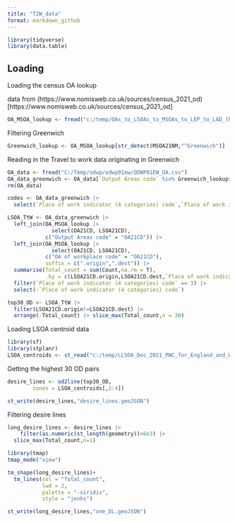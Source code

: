 ---
title: "T2W_data"
format: markdown_github
---
```{r}
library(tidyverse)
library(data.table)
```

## Loading
Loading the census OA lookup

data from (https://www.nomisweb.co.uk/sources/census_2021_od)[https://www.nomisweb.co.uk/sources/census_2021_od]
```{r}
OA_MSOA_lookup <- fread("c:/temp/OAs_to_LSOAs_to_MSOAs_to_LEP_to_LAD_(May_2022)_Lookup_in_England.csv") 
```

Filtering Greenwich
```{r}
Greenwich_lookup <- OA_MSOA_lookup[str_detect(MSOA21NM,"^Greenwich")]
```

Reading in the Travel to work data originating in Greenwich
```{r}
OA_data <- fread("C:/Temp/odwp/odwp01ew/ODWP01EW_OA.csv")
OA_data_greenwich <- OA_data[`Output Areas code` %in% Greenwich_lookup$OA21CD] |> tibble()
rm(OA_data)
```

```{r}
codes <- OA_data_greenwich |> 
  select(`Place of work indicator (4 categories) code`,`Place of work indicator (4 categories) label`) |> unique()
```

```{r}
LSOA_TtW <- OA_data_greenwich |>
  left_join(OA_MSOA_lookup |>
              select(OA21CD, LSOA21CD),
            c("Output Areas code" = "OA21CD")) |>
  left_join(OA_MSOA_lookup |>
              select(OA21CD, LSOA21CD),
            c("OA of workplace code" = "OA21CD"),
            suffix = c(".origin",".dest")) |> 
  summarise(Total_count = sum(Count,na.rm = T),
            .by = c(LSOA21CD.origin,LSOA21CD.dest,`Place of work indicator (4 categories) code`)) |> 
  filter(`Place of work indicator (4 categories) code` == 3) |> 
  select(-`Place of work indicator (4 categories) code`)
```

```{r}
top30_OD <- LSOA_TtW |>
  filter(LSOA21CD.origin!=LSOA21CD.dest) |> 
  arrange(-Total_count) |> slice_max(Total_count,n = 30)
```

Loading LSOA centroid data
```{r}
library(sf)
library(stplanr)
LSOA_centroids <- st_read("c:/temp/LLSOA_Dec_2021_PWC_for_England_and_Wales_2022_1503021234159904115.geojson")
```

Getting the highest 30 OD pairs
```{r}
desire_lines <- od2line(top30_OD,
        zones = LSOA_centroids[,2:4])
```

```{r,eval=FALSE}
st_write(desire_lines,"desire_lines.geoJSON")
```


Filtering desire lines

```{r}
long_desire_lines <- desire_lines |>
    filter(as.numeric(st_length(geometry))>6e3) |> 
  slice_max(Total_count,n=1)
```



```{r}
library(tmap)
tmap_mode("view")

tm_shape(long_desire_lines)+
  tm_lines(col = "Total_count",
           lwd = 2,
           palette = "-viridis",
           style = "jenks")
```


```{r,eval=FALSE}
st_write(long_desire_lines,"one_DL.geoJSON")
```








